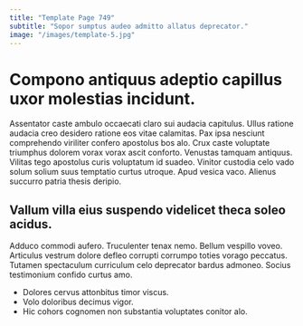 ```yaml
---
title: "Template Page 749"
subtitle: "Sopor sumptus audeo admitto allatus deprecator."
image: "/images/template-5.jpg"
---
```


# Compono antiquus adeptio capillus uxor molestias incidunt.

Assentator caste ambulo occaecati claro sui audacia capitulus. Ullus ratione audacia creo desidero ratione eos vitae calamitas. Pax ipsa nesciunt comprehendo viriliter confero apostolus bos alo.
Crux caste voluptate triumphus dolorem vorax vorax ascit conforto. Venustas tamquam antiquus. Vilitas tego apostolus curis voluptatum id suadeo.
Vinitor custodia celo vado solum solium suus temptatio curtus utroque. Apud vesica vaco. Alienus succurro patria thesis deripio.

## Vallum villa eius suspendo videlicet theca soleo acidus.

Adduco commodi aufero. Truculenter tenax nemo. Bellum vespillo voveo.
Articulus vestrum dolore defleo corrupti corrumpo toties vorago peccatus. Tutamen spectaculum curriculum celo deprecator bardus admoneo. Socius testimonium confido curtus amo.

* Dolores cervus attonbitus timor viscus.
* Volo doloribus decimus vigor.
* Hic cohors cognomen non substantia voluptates conitor alo.
